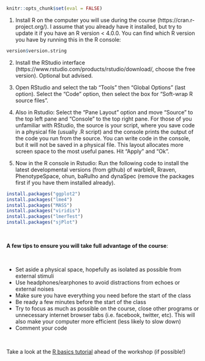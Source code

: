 &nbsp; 

```r

knitr::opts_chunk$set(eval = FALSE)

```

1) Install R on the computer you will use during the course (https://cran.r-project.org/). I assume that you already have it installed, but try to update it if you have an R version < 4.0.0. You can find which R version you have by running this in the R console:

```r

version$version.string

```

2) Install the RStudio interface (https://www.rstudio.com/products/rstudio/download/, choose the free version). Optional but advised.

3) Open RStudio and select the tab "Tools" then "Global Options" (last option). Select the "Code" option, then select the box for "Soft-wrap R source files".

4) Also in Rstudio: Select the "Pane Layout" option and move "Source" to the top left pane and "Console" to the top right pane. For those of you unfamiliar with RStudio, the source is your script, where you save code in a physical file (usually .R script) and the console prints the output of the code you run from the source. You can write code in the console, but it will not be saved in a physical file. This layout allocates more screen space to the most useful panes. Hit "Apply" and "Ok".

5) Now in the R console in Rstudio: Run the following code to install the latest developmental versions (from github) of warbleR, Rraven, PhenotypeSpace, ohun, baRulho and dynaSpec (remove the packages first if you have them installed already).

```r

install.packages("ggplot2") 
install.packages("lme4")
install.packages("MASS")
install.packages("viridis")
install.packages("lmerTest")
install.packages("sjPlot")

```


&nbsp; 

<div class="alert alert-warning">


**A few tips to ensure you will take full advantage of the course**:

&nbsp; 

  - Set aside a physical space, hopefully as isolated as possible from external stimuli
  - Use headphones/earphones to avoid distractions from echoes or external noises
  - Make sure you have everything you need before the start of the class
  - Be ready a few minutes before the start of the class
  - Try to focus as much as possible on the course, close other programs or unnecessary internet browser tabs (i.e. facebook, twitter, etc). This will also make your computer more efficient (less likely to slow down)
  - Comment your code

</div>


&nbsp; 

Take a look at the [R basics tutorial]() ahead of the workshop (if possible!)


